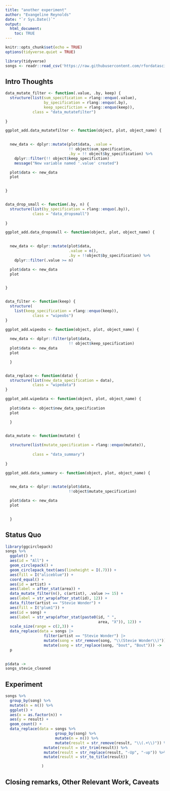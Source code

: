 ```yaml
---
title: "another experiment"
author: "Evangeline Reynolds"
date: "`r Sys.Date()`"
output: 
  html_document:
    toc: TRUE
---
```


```r
knitr::opts_chunk$set(echo = TRUE)
options(tidyverse.quiet = TRUE)

library(tidyverse)
songs <- readr::read_csv('https://raw.githubusercontent.com/rfordatascience/tidytuesday/master/data/2024/2024-07-23/songs.csv')
```




## Intro Thoughts


```r
data_mutate_filter <- function(.value, .by, keep) {
  structure(list(sum_specification = rlang::enquo(.value),
                 by_specification = rlang::enquo(.by),
                 keep_specifiction = rlang::enquo(keep)),
            class = "data_mutatefilter")
  
}

ggplot_add.data_mutatefilter <- function(object, plot, object_name) {

  
  new_data <- dplyr::mutate(plot$data, .value =
                            !! object$sum_specification, 
                            .by = !! object$by_specification) %>% 
    dplyr::filter(!! object$keep_specifiction)
    message("New variable named '.value' created")

  plot$data <- new_data
  plot

  
}


data_drop_small <- function(.by, n) {
  structure(list(by_specification = rlang::enquo(.by)),
            class = "data_dropsmall")
  
}

ggplot_add.data_dropsmall <- function(object, plot, object_name) {

  
  new_data <- dplyr::mutate(plot$data, 
                            .value = n(), 
                            .by = !!object$by_specification) %>% 
    dplyr::filter(.value >= n)

  plot$data <- new_data
  plot

  
}


data_filter <- function(keep) {
  structure(
    list(keep_specification = rlang::enquo(keep)), 
            class = "wipeobs")
}

ggplot_add.wipeobs <- function(object, plot, object_name) {
  
  new_data <- dplyr::filter(plot$data, 
                            !! object$keep_specification)
  plot$data <- new_data
  plot

  }


data_replace <- function(data) {
  structure(list(new_data_specification = data), 
            class = "wipedata")
}

ggplot_add.wipedata <- function(object, plot, object_name) {
  
  plot$data <- object$new_data_specification
  plot

  }


data_mutate <- function(mutate) {
  
  structure(list(mutate_specification = rlang::enquo(mutate)),
                
            class = "data_summary")
  
}

ggplot_add.data_summary <- function(object, plot, object_name) {

  
  new_data <- dplyr::mutate(plot$data, 
                            !!object$mutate_specification)

  plot$data <- new_data
  plot

  
  }


```


## Status Quo

```r
library(ggcirclepack)
songs %>%
  ggplot() + 
  aes(id = "All") +
  geom_circlepack() + 
  geom_circlepack_text(aes(lineheight = I(.7))) +
  aes(fill = I("aliceblue")) +
  coord_equal() +
  aes(id = artist) +
  aes(label = after_stat(area)) + 
  data_mutate_filter(n(), c(artist), .value >= 15) +
  aes(label = str_wrap(after_stat(id), 12)) + 
  data_filter(artist == "Stevie Wonder") + 
  aes(fill = I("plum1")) +
  aes(id = song) +
  aes(label = str_wrap(after_stat(paste0(id, " ", 
                                         area, "X")), 12)) +
  scale_size(range = c(2,3)) +
  data_replace(data = songs |> 
                 filter(artist == "Stevie Wonder") |>
                 mutate(song = str_remove(song, "\\(Stevie Wonder\\)")) |>
                 mutate(song = str_replace(song, "bout", "Bout"))) ->
  p
                

p$data ->
songs_stevie_cleaned

```

## Experiment

```r
songs %>% 
  group_by(song) %>% 
  mutate(n = n()) %>% 
  ggplot() + 
  aes(x = as.factor(n)) + 
  aes(y = result) + 
  geom_count() + 
  data_replace(data = songs %>% 
                      group_by(song) %>% 
                      mutate(n = n()) %>% 
                      mutate(result = str_remove(result, "\\(.+\\)")) %>% 
                 mutate(result = str_trim(result)) %>% 
                 mutate(result = str_replace(result, "-Up", "-up")) %>% 
                 mutate(result = str_to_title(result))

                )
```



## Closing remarks, Other Relevant Work, Caveats
